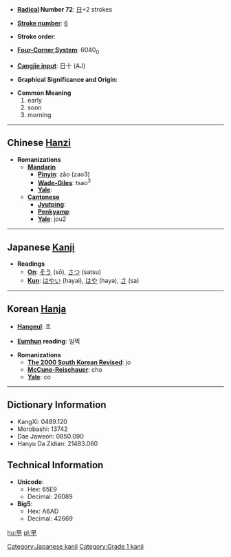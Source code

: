* '''[[Wiktionary:Chinese radical index| Radical]] Number 72''': [[Wiktionary:Chinese radical index 日|日]]+2 strokes

* '''[[Wiktionary:Chinese total strokes index|Stroke number]]''': [[Wiktionary:Chinese total strokes index 6|6]]

* '''Stroke order''': 

* '''[[Wiktionary:Chinese four corner index|Four-Corner System]]''': 6040<sub>0</sub>

* '''[[Wiktionary:Chinese Cangjie index|Cangjie input]]''': 日十 (AJ)

* '''Graphical Significance and Origin''': 

* '''Common Meaning'''
*#early
*# soon
*# morning


----

== Chinese [[Hanzi]] ==

* '''Romanizations'''
** '''[[Mandarin]]'''
*** '''[[Pinyin]]''': zǎo (zao3)
*** '''[[Wade-Giles]]''': tsao<sup>3</sup>
*** '''[[Yale]]''': 
** '''[[Cantonese]]'''
*** '''[[Jyutping]]''':
*** '''[[Penkyamp]]''': 
*** '''[[Yale]]''': jou2


----

== Japanese [[Kanji]] ==

* '''Readings'''
** '''[[On]]''': [[そう]] (sō), [[さつ]] (satsu)
** '''[[Kun]]''': [[はやい]] (hayai), [[はや]] (haya), [[さ]] (sa)


----

== Korean [[Hanja]] ==

* '''[[Hangeul]]''': 조

* '''[[Eumhun]] reading''': 일찍

* '''Romanizations'''
** '''[[The 2000 South Korean Revised Romanization|The 2000 South Korean Revised]]''': jo
** '''[[McCune-Reischauer]]''': cho
** '''[[Yale]]''': co

----

== Dictionary Information ==

* KangXi: 0489.120
* Morobashi: 13742
* Dae Jaweon: 0850.090
* Hanyu Da Zidian: 21483.060

== Technical Information ==

* '''Unicode''':
** Hex: 65E9
** Decimal: 26089
* '''Big5''':
** Hex: A6AD
** Decimal: 42669

[[Category:Japanese kanji]]
[[Category:Grade 1 kanji]]

[[hu:早]]
[[pl:早]]